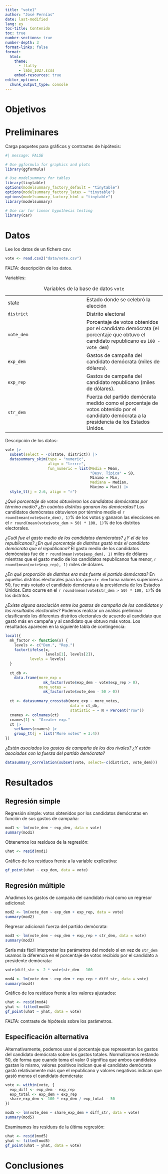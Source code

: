 ```yaml
---
title: "vote1"
author: "José Pernías"
date: last-modified
lang: es
toc-title: Contenido
toc: true
number-sections: true
number-depth: 3
format-links: false
format:
  html:
    theme:
      - flatly
      - labs_1027.scss
    embed-resources: true
editor_options: 
  chunk_output_type: console
---
```


# Objetivos

# Preliminares

Carga paquetes para gráficos y contrastes de hipótesis:

```r
#| message: FALSE

# Use ggformula for graphics and plots
library(ggformula)

# Use modelsummary for tables
library(tinytable)
options(modelsummary_factory_default = "tinytable") 
options(modelsummary_factory_latex = "tinytable") 
options(modelsummary_factory_html = "tinytable")
library(modelsummary)

# Use car for linear hypothesis testing
library(car)
```

# Datos

Lee los datos de un fichero csv:

```r
vote <- read.csv2("data/vote.csv")
```

FALTA: descripción de los datos.

Variables:

|  |  |
|------------------------------------|------------------------------------|
| state | Estado donde se celebró la elección |
| `district` | Distrito electoral |
| `vote_dem` | Porcentaje de votos obtenidos por el candidato demócrata (el porcentaje que obtuvo el candidato republicano es `100 - vote_dem`) |
| `exp_dem` | Gastos de campaña del candidato demócrata (miles de dólares). |
| `exp_rep` | Gastos de campaña del candidato republicano (miles de dólares). |
| `str_dem` | Fuerza del partido demócrata medido como el porcentaje de votos obtenido por el candidato demócrata a la presidencia de los Estados Unidos. |

: Variables de la base de datos `vote`

Descripción de los datos:

```r
vote |> 
  subset(select = -c(state, district)) |> 
  datasummary_skim(type = "numeric",
                   align = "lrrrrr",
                   fun_numeric = list(Media = Mean, 
                                      "Desv. Típica" = SD,
                                      Mínimo = Min,
                                      Mediana = Median,
                                      Máximo = Max)) |> 
  style_tt(j = 2:6, align = "r")
```

*¿Qué porcentaje de votos obtuvieron los candidatos demócratas por término medio? ¿En cuántos distritos ganaron los demócratas?* Los candidatos demócratas obtuvieron por término medio el `r round(mean(vote$vote_dem), 1)`% de los votos y ganaron las elecciones en el `r round(mean(vote$vote_dem > 50) * 100, 1)`% de los distritos electorales.

*¿Cuál fue el gasto medio de los candidatos demócratas? ¿Y el de los republicanos? ¿En qué porcentaje de distritos gastó más el candidato demócrata que el republicano?* El gasto medio de los candidatos demócratas fue de `r round(mean(vote$exp_dem), 1)` miles de dólares mientras que el gasto medio de los candidatos republicanos fue menor, `r round(mean(vote$exp_rep), 1)` miles de dólares.

*¿En qué proporción de distritos era más fuerte el partido demócrata?* En aquellos distritos electorales para los que `str_dem` toma valores superiores a 50, fue más votado el candidato demócrata a la presidencia de los Estados Unidos. Esto ocurre en el `r round(mean(vote$str_dem > 50) * 100, 1)`% de los distritos.

*¿Existe alguna asociación entre los gastos de campaña de los candidatos y los resultados electorales?* Podemos realizar un análisis preliminar clasificando los diferentes distritos electorales de acuerdo al candidato que gastó más en campaña y al candidato que obtuvo más votos. Los resultados aparecen en la siguiente tabla de contingencia:

```r
local({
  mk_factor <- function(x) {
    levels <- c("Dem.", "Rep.")
    factor(ifelse(x, 
                  levels[1], levels[2]), 
           levels = levels)
  }
  
  ct_db <- 
    data.frame(more_exp = 
                 mk_factor(vote$exp_dem - vote$exp_rep > 0), 
               more_votes = 
                 mk_factor(vote$vote_dem - 50 > 0))
  
  ct <- datasummary_crosstab(more_exp ~ more_votes, 
                             data = ct_db,
                             statistic = ~ N + Percent("row")) 
  cnames <- colnames(ct)
  cnames[1] <- "Greater exp."
  ct |>
    setNames(cnames) |>
    group_tt(j = list("More votes" = 3:4)) 
}) 
```

*¿Están asociados los gastos de campaña de los dos rivales? ¿Y están asociados con la fuerza del partido demócrata?*

```r
datasummary_correlation(subset(vote, select=-c(district, vote_dem)))
```

# Resultados

## Regresión simple

Regresión simple: votos obtenidos por los candidatos demócratas en función de sus gastos de campaña:

```r
mod1 <- lm(vote_dem ~ exp_dem, data = vote)
summary(mod1)
```

Obtenemos los residuos de la regresión:

```r
uhat <- resid(mod1)
```

Gráfico de los residuos frente a la variable explicativa:

```r
gf_point(uhat ~ exp_dem, data = vote)
```

## Regresión múltiple

Añadimos los gastos de campaña del candidato rival como un regresor adicional:

```r
mod2 <- lm(vote_dem ~ exp_dem + exp_rep, data = vote)
summary(mod2)
```

Regresor adicional: fuerza del partido demócrata:

```r
mod3 <- lm(vote_dem ~ exp_dem + exp_rep + str_dem, data = vote)
summary(mod3)
```

Sería más fácil interpretar los parámetros del modelo si en vez de `str_dem` usamos la diferencia en el porcentaje de votos recibido por el candidato a presidente demócrata:

```r
vote$diff_str <- 2 * vote$str_dem - 100

mod4 <- lm(vote_dem ~ exp_dem + exp_rep + diff_str, data = vote)
summary(mod4)
```

Gráfico de los residuos frente a los valores ajustados:

```r
uhat <- resid(mod4)
yhat <- fitted(mod4)
gf_point(uhat ~ yhat, data = vote)
```

FALTA: contraste de hipótesis sobre los parámetros.

## Especificación alternativa

Alternativamente, podemos usar el porcentaje que representan los gastos del candidato demócrata sobre los gastos totales. Normalizamos restando 50, de forma que cuando toma el valor 0 significa que ambos candidatos gastan lo mismo, valores positivos indican que el candidato demócrata gastó relativamente más que el republicano y valores negativos indican que gastó menos el candidato demócrata:

```r

vote <- within(vote, {
  exp_diff <- exp_dem - exp_rep
  exp_total <- exp_dem + exp_rep
  share_exp_dem <- 100 * exp_dem / exp_total - 50
})

mod5 <- lm(vote_dem ~ share_exp_dem + diff_str, data = vote)
summary(mod5)
```

Examinamos los residuos de la última regresión:

```r
uhat <- resid(mod5)
yhat <- fitted(mod5)
gf_point(uhat ~ yhat, data = vote)
```

# Conclusiones
